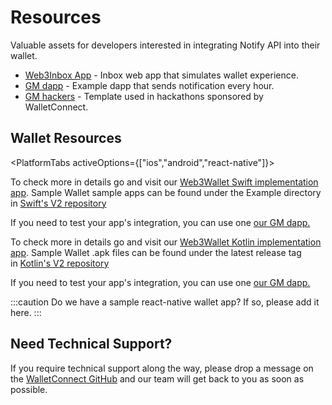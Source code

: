 

# Resources

Valuable assets for developers interested in integrating Notify API into their wallet.

- [Web3Inbox App](https://app.web3inbox.com/) - Inbox web app that simulates wallet experience.
- [GM dapp](https://gm.walletconnect.com/) - Example dapp that sends notification every hour.
- [GM hackers](https://github.com/WalletConnect/gm-hackers) - Template used in hackathons sponsored by WalletConnect.


## Wallet Resources

<PlatformTabs activeOptions={["ios","android","react-native"]}>
<PlatformTabItem value="ios">

To check more in details go and visit our [Web3Wallet Swift implementation app](https://github.com/WalletConnect/WalletConnectSwiftV2/tree/main/Example/WalletApp). Sample Wallet sample apps can be found under the Example directory in [Swift's V2 repository](https://github.com/WalletConnect/WalletConnectSwiftV2/tree/main/Example)

If you need to test your app's integration, you can use one [our GM dapp.](https://gm.walletconnect.com/)

</PlatformTabItem>
<PlatformTabItem value="android">

To check more in details go and visit our [Web3Wallet Kotlin implementation app](https://github.com/WalletConnect/WalletConnectKotlinV2/tree/develop/sample/wallet). Sample Wallet .apk files can be found under the latest release tag in [Kotlin's V2 repository](https://github.com/WalletConnect/WalletConnectKotlinV2/tags)

If you need to test your app's integration, you can use one [our GM dapp.](https://gm.walletconnect.com/)

</PlatformTabItem>
<PlatformTabItem value="react-native">

:::caution
Do we have a sample react-native wallet app? If so, please add it here.
:::

</PlatformTabItem>
</PlatformTabs>

## Need Technical Support?[](https://docs.walletconnect.com/web3wallet/namespaces#need-technical-support)

If you require technical support along the way, please drop a message on the [WalletConnect GitHub](https://github.com/orgs/WalletConnect/discussions/categories/web3inbox-sdk-support) and our team will get back to you as soon as possible.